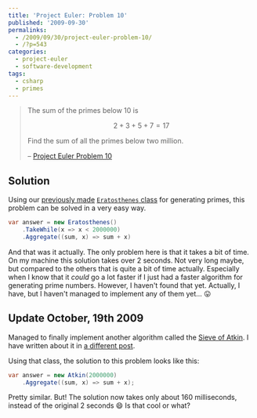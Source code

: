 ---
title: 'Project Euler: Problem 10'
published: '2009-09-30'
permalinks:
  - /2009/09/30/project-euler-problem-10/
  - /?p=543
categories:
  - project-euler
  - software-development
tags:
  - csharp
  - primes
---

> The sum of the primes below 10 is
>
> $$
> 2 + 3 + 5 + 7 = 17
> $$
>
> Find the sum of all the primes below two million.
>
> – [Project Euler Problem 10](https://projecteuler.net/problem=10)

## Solution

Using our [previously made](/?p=176) [`Eratosthenes` class](/?p=626) for generating primes, this problem can be solved in a very easy way.

```csharp
var answer = new Eratosthenes()
    .TakeWhile(x => x < 2000000)
    .Aggregate((sum, x) => sum + x)
```

And that was it actually. The only problem here is that it takes a bit of time. On my machine this solution takes over 2 seconds. Not very long maybe, but compared to the others that is quite a bit of time actually. Especially when I know that it _could_ go a lot faster if I just had a faster algorithm for generating prime numbers. However, I haven't found that yet. Actually, I have, but I haven't managed to implement any of them yet... 😛

## Update October, 19th 2009

Managed to finally implement another algorithm called the [Sieve of Atkin](https://en.wikipedia.org/wiki/Sieve_of_Atkin). I have written about it in [a different post](/?p=674).

Using that class, the solution to this problem looks like this:

```csharp
var answer = new Atkin(2000000)
    .Aggregate((sum, x) => sum + x);
```

Pretty similar. But! The solution now takes only about 160 milliseconds, instead of the original 2 seconds 😄 Is that cool or what?
